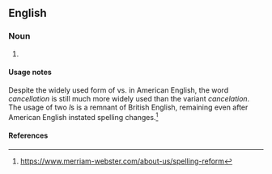==English==

===Noun===
{{en-noun|~}}

# {{lb|en|sometimes|_|proscribed}} {{alternative spelling of|en|cancellation}}

====Usage notes====
Despite the widely used form of {{m|en|canceled}} vs. {{m|en|cancelled}} in American English, the word ''cancellation'' is still much more widely used than the variant ''cancelation''. The usage of two ''l''s is a remnant of British English, remaining even after American English instated spelling changes.<ref>https://www.merriam-webster.com/about-us/spelling-reform</ref>

====References====
<references />